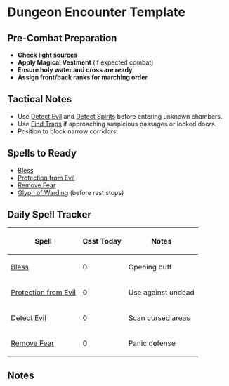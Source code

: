 = Dungeon Encounter Template =

== Pre-Combat Preparation ==

* '''Check light sources'''
* '''Apply Magical Vestment''' (if expected combat)
* '''Ensure holy water and cross are ready'''
* '''Assign front/back ranks for marching order'''

== Tactical Notes ==

* Use [[Detect Evil]] and [[Detect Spirits]] before entering unknown chambers.
* Use [[Find Traps]] if approaching suspicious passages or locked doors.
* Position to block narrow corridors.

== Spells to Ready ==

* [[Bless]]
* [[Protection from Evil]]
* [[Remove Fear]]
* [[Glyph of Warding]] (before rest stops)

== Daily Spell Tracker ==

{| class="wikitable"
|-
! Spell !! Cast Today !! Notes
|-
| [[Bless]] || 0 || Opening buff
|-
| [[Protection from Evil]] || 0 || Use against undead
|-
| [[Detect Evil]] || 0 || Scan cursed areas
|-
| [[Remove Fear]] || 0 || Panic defense
|}

== Notes == 